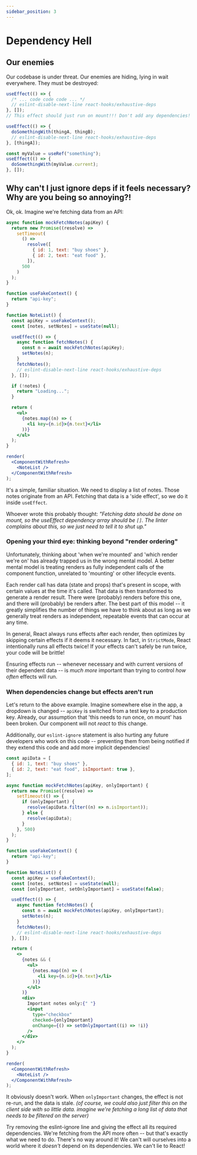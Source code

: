 ```yaml
---
sidebar_position: 3
---
```


# Dependency Hell

## Our enemies

Our codebase is under threat. Our enemies are hiding, lying in wait everywhere. They must be destroyed:

```jsx
useEffect(() => {
  /* ... code code code ... */
  // eslint-disable-next-line react-hooks/exhaustive-deps
}, []);
// This effect should just run on mount!!! Don't add any dependencies!
```

```jsx
useEffect(() => {
  doSomethingWith(thingA, thingB);
  // eslint-disable-next-line react-hooks/exhaustive-deps
}, [thingA]);
```

```jsx
const myValue = useRef("something");
useEffect(() => {
  doSomethingWith(myValue.current);
}, []);
```

## Why can't I just ignore deps if it feels necessary? Why are you being so annoying?!

Ok, ok. Imagine we're fetching data from an API:

```jsx live
async function mockFetchNotes(apiKey) {
  return new Promise((resolve) =>
    setTimeout(
      () =>
        resolve([
          { id: 1, text: "buy shoes" },
          { id: 2, text: "eat food" },
        ]),
      500
    )
  );
}

function useFakeContext() {
  return "api-key";
}

function NoteList() {
  const apiKey = useFakeContext();
  const [notes, setNotes] = useState(null);

  useEffect(() => {
    async function fetchNotes() {
      const n = await mockFetchNotes(apiKey);
      setNotes(n);
    }
    fetchNotes();
    // eslint-disable-next-line react-hooks/exhaustive-deps
  }, []);

  if (!notes) {
    return "Loading...";
  }

  return (
    <ul>
      {notes.map((n) => (
        <li key={n.id}>{n.text}</li>
      ))}
    </ul>
  );
}

render(
  <ComponentWithRefresh>
    <NoteList />
  </ComponentWithRefresh>
);
```

It's a simple, familiar situation. We need to display a list of notes.
Those notes originate from an API. Fetching that data is a 'side effect', so we do it inside
`useEffect`.

Whoever wrote this probably thought:
_"Fetching data should be done on mount, so the useEffect dependency array should be `[]`.
The linter complains about this, so we just need to tell it to shut up."_

### Opening your third eye: thinking beyond "render ordering"

Unfortunately, thinking about 'when we're mounted' and 'which render we're on' has already trapped us in the wrong mental model.
A better mental model is treating renders as fully independent calls of the component function, unrelated to 'mounting' or other lifecycle events.

Each render call has data (state and props) that's present in scope, with certain values at the time it's called. That data is then transformed to generate a render result.
There were (probably) renders before this one, and there will (probably) be renders after.
The best part of this model -- it greatly simplifies the number of things we have to think about as long as we generally treat renders as independent, repeatable events that can occur at any time.

In general, React always runs effects after each render, then optimizes by skipping certain effects if it deems it necessary.
In fact, in `StrictMode`, React intentionally runs all effects twice!
If your effects can't safely be run twice, your code will be brittle!

Ensuring effects run -- whenever necessary and with current versions of their dependent data -- is _much more_ important than trying to control _how often_ effects will run.

### When dependencies change but effects aren't run

Let's return to the above example. Imagine somewhere else in the app, a dropdown is changed -- `apiKey` is switched from a test key to a production key.
Already, our assumption that 'this needs to run once, on mount' has been broken. Our component will not _react_ to this change.

Additionally, our `eslint-ignore` statement is also hurting any future developers who work on this code --
preventing them from being notified if they extend this code and add more implicit dependencies!

```jsx live
const apiData = [
  { id: 1, text: "buy shoes" },
  { id: 2, text: "eat food", isImportant: true },
];

async function mockFetchNotes(apiKey, onlyImportant) {
  return new Promise((resolve) =>
    setTimeout(() => {
      if (onlyImportant) {
        resolve(apiData.filter((n) => n.isImportant));
      } else {
        resolve(apiData);
      }
    }, 500)
  );
}

function useFakeContext() {
  return "api-key";
}

function NoteList() {
  const apiKey = useFakeContext();
  const [notes, setNotes] = useState(null);
  const [onlyImportant, setOnlyImportant] = useState(false);

  useEffect(() => {
    async function fetchNotes() {
      const n = await mockFetchNotes(apiKey, onlyImportant);
      setNotes(n);
    }
    fetchNotes();
    // eslint-disable-next-line react-hooks/exhaustive-deps
  }, []);

  return (
    <>
      {notes && (
        <ul>
          {notes.map((n) => (
            <li key={n.id}>{n.text}</li>
          ))}
        </ul>
      )}
      <div>
        Important notes only:{" "}
        <input
          type="checkbox"
          checked={onlyImportant}
          onChange={() => setOnlyImportant((i) => !i)}
        />
      </div>
    </>
  );
}

render(
  <ComponentWithRefresh>
    <NoteList />
  </ComponentWithRefresh>
);
```

It obviously doesn't work. When `onlyImportant` changes, the effect is not re-run, and the data is stale.
_(of course, we could also just filter this on the client side with so little data.
imagine we're fetching a long list of data that needs to be filtered on the server)_

Try removing the eslint-ignore line and giving the effect all its required dependencies.
We're fetching from the API more often -- but that's exactly what we need to do. There's no way around it!
We can't will ourselves into a world where it _doesn't_ depend on its dependencies. We can't lie to React!

